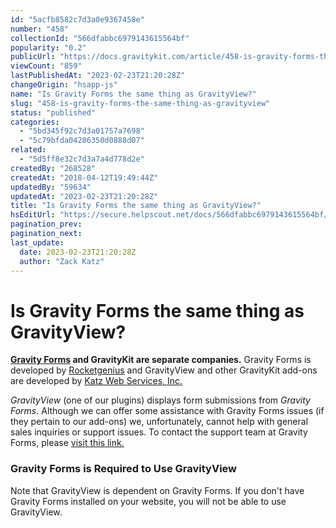 ```yaml
---
id: "5acfb8582c7d3a0e9367458e"
number: "458"
collectionId: "566dfabbc6979143615564bf"
popularity: "0.2"
publicUrl: "https://docs.gravitykit.com/article/458-is-gravity-forms-the-same-thing-as-gravityview"
viewCount: "859"
lastPublishedAt: "2023-02-23T21:20:28Z"
changeOrigin: "hsapp-js"
name: "Is Gravity Forms the same thing as GravityView?"
slug: "458-is-gravity-forms-the-same-thing-as-gravityview"
status: "published"
categories: 
  - "5bd345f92c7d3a01757a7698"
  - "5c79bfda04286350d0888d07"
related: 
  - "5d5ff8e32c7d3a7a4d778d2e"
createdBy: "268528"
createdAt: "2018-04-12T19:49:44Z"
updatedBy: "59634"
updatedAt: "2023-02-23T21:20:28Z"
title: "Is Gravity Forms the same thing as GravityView?"
hsEditUrl: "https://secure.helpscout.net/docs/566dfabbc6979143615564bf/article/5acfb8582c7d3a0e9367458e"
pagination_prev: 
pagination_next: 
last_update:
  date: 2023-02-23T21:20:28Z
  author: "Zack Katz"
---
```


# Is Gravity Forms the same thing as GravityView?

**[Gravity Forms](https://www.gravityforms.com/?utm_medium=affiliate&utm_source=Katz%20Web%20Services%2C%20Inc.&partner_id=1210629&irgwc=1&utm_campaign=1210629) and GravityKit are separate companies.** Gravity Forms is developed by [Rocketgenius](http://www.rocketgenius.com) and GravityView and other GravityKit add-ons are developed by [Katz Web Services, Inc.](http://www.katzwebservices.com)

*GravityView* (one of our plugins) displays form submissions from *Gravity Forms*. Although we can offer some assistance with Gravity Forms issues (if they pertain to our add-ons) we, unfortunately, cannot help with general sales inquiries or support issues. To contact the support team at Gravity Forms, please [visit this link.](https://www.gravityforms.com/support/)

###  Gravity Forms is Required to Use GravityView

Note that GravityView is dependent on Gravity Forms. If you don't have Gravity Forms installed on your website, you will not be able to use GravityView.